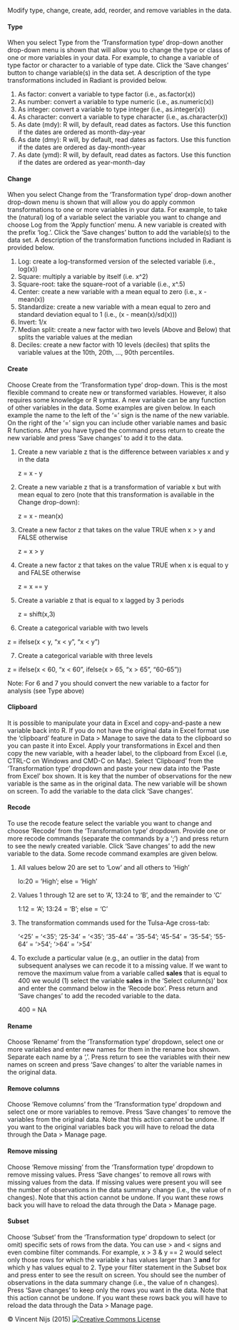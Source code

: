 Modify type, change, create, add, reorder, and remove variables in the data.

<!--
Insert Math in-line: $\alpha^2$

Insert Math as a centered equation:

$$y = \alpha + \beta \times x$$
-->

#### Type

When you select Type from the 'Transformation type' drop-down another drop-down menu is shown that will allow you to change the type or class of one or more variables in your data. For example, to change a variable of type factor or character to a variable of type date. Click the 'Save changes' button to change variable(s) in the data set. A description of the type transformations included in Radiant is provided below.

1. As factor: convert a variable to type factor (i.e., as.factor(x))
2. As number: convert a variable to type numeric (i.e., as.numeric(x))
3. As integer: convert a variable to type integer (i.e., as.integer(x))
4. As character: convert a variable to type character (i.e., as.character(x))
5. As date (mdy): R will, by default, read dates as factors. Use this function if the dates are ordered as month-day-year
6. As date (dmy): R will, by default, read dates as factors. Use this function if the dates are ordered as day-month-year
7. As date (ymd): R will, by default, read dates as factors. Use this function if the dates are ordered as year-month-day

#### Change

When you select Change from the 'Transformation type' drop-down another drop-down menu is shown that will allow you do apply common transformations to one or more variables in your data. For example, to take the (natural) log of a variable select the variable you want to change and choose Log from the 'Apply function' menu. A new variable is created with the prefix 'log.'. Click the 'Save changes' button to add the variable(s) to the data set. A description of the transformation functions included in Radiant is provided below.

1. Log: create a log-transformed version of the selected variable (i.e., log(x))
2. Square: multiply a variable by itself (i.e. x^2)
3. Square-root: take the square-root of a variable (i.e., x^.5)
4. Center: create a new variable with a mean equal to zero (i.e., x - mean(x))
5. Standardize: create a new variable with a mean equal to zero and standard deviation equal to 1 (i.e., (x - mean(x)/sd(x)))
6. Invert: 1/x
7. Median split: create a new factor with two levels (Above and Below) that splits the variable values at the median
8. Deciles: create a new factor with 10 levels (deciles) that splits the variable values at the 10th, 20th, ..., 90th percentiles.

#### Create

Choose Create from the 'Transformation type' drop-down. This is the most flexible command to create new or transformed variables. However, it also requires some knowledge or R syntax. A new variable can be any function of other variables in the data. Some examples are given below. In each example the name to the left of the '=' sign is the name of the new variable. On the right of the '=' sign you can include other variable names and basic R functions. After you have typed the command press return to create the new variable and press 'Save changes' to add it to the data.

1. Create a new variable z that is the difference between variables x and y in the data

	z = x - y

2. Create a new variable z that is a transformation of variable x but with mean equal to zero (note that this transformation is available in the Change drop-down):

	z = x - mean(x)

3. Create a new factor z that takes on the value TRUE when x > y and FALSE otherwise

	z = x > y

4. Create a new factor z that takes on the value TRUE when x is equal to y and FALSE otherwise

	z = x == y

5. Create a variable z that is equal to x lagged by 3 periods

	z = shift(x,3)

6. Create a categorical variable with two levels

  z = ifelse(x < y, "x < y", "x < y")

7. Create a categorical variable with three levels

  z = ifelse(x < 60, "x < 60", ifelse(x > 65, "x > 65", "60-65"))

Note: For 6 and 7 you should convert the new variable to a factor for analysis (see Type above)

#### Clipboard

It is possible to manipulate your data in Excel and copy-and-paste a new variable back into R. If you do not have the original data in Excel format use the 'clipboard' feature in Data > Manage to save the data to the clipboard so you can paste it into Excel. Apply your transformations in Excel and then copy the new variable, with a header label, to the clipboard from Excel (i.e, CTRL-C on Windows and CMD-C on Mac). Select 'Clipboard' from the 'Transformation type' dropdown and paste your new data into the 'Paste from Excel' box shown. It is key that the number of observations for the new variable is the same as in the original data. The new variable will be  shown on screen. To add the variable to the data click 'Save changes'.

#### Recode

To use the recode feature select the variable you want to change and choose 'Recode' from the 'Transformation type' dropdown. Provide one or more recode commands (separate the commands by a ';') and press return to see the newly created variable. Click 'Save changes' to add the new variable to the data. Some recode command examples are given below.

1. All values below 20 are set to 'Low' and all others to 'High'

	lo:20 = 'High'; else = 'High'

2. Values 1 through 12 are set to 'A', 13:24 to 'B', and the remainder to 'C'

	1:12 = 'A'; 13:24 = 'B'; else = 'C'

3.	The transformation commands used for the Tulsa-Age cross-tab:

	'<25' = '<35'; '25-34' = '<35'; '35-44' = '35-54'; '45-54' = '35-54'; '55-64' = '>54'; '>64' = '>54'

4. To exclude a particular value (e.g., an outlier in the data) from subsequent analyses we can recode it to a missing value. If we want to remove the maximum value from a variable called __sales__ that is equal to 400 we would (1) select the variable __sales__ in the 'Select column(s)' box and enter the command below in the 'Recode box'. Press return and 'Save changes' to add the recoded variable to the data.

	400 = NA

#### Rename

Choose 'Rename' from the 'Transformation type' dropdown, select one or more variables and enter new names for them in the rename box shown. Separate each name by a ','. Press return to see the variables with their new names on screen and  press 'Save changes' to alter the variable names in the original data.

#### Remove columns

Choose 'Remove columns' from the 'Transformation type' dropdown and select one or more variables to remove. Press 'Save changes' to remove the variables from the original data. Note that this action cannot be undone. If you want to the original variables back you will have to reload the data through the Data > Manage page.

#### Remove missing

Choose 'Remove missing' from the 'Transformation type' dropdown to remove missing values. Press 'Save changes' to remove all rows with missing values from the data. If missing values were present you will see the number of observations in the data summary change (i.e., the value of n changes). Note that this action cannot be undone. If you want these rows back you will have to reload the data through the Data > Manage page.

#### Subset

Choose 'Subset' from the 'Transformation type' dropdown to select (or omit) specific sets of rows from the data. You can use > and < signs and even combine filter commands. For example, x > 3 & y == 2 would select only those rows for which the variable x has values larger than 3 __and__ for which y has values equal to 2. Type your filter statement in the Subset box and press enter to see the result on screen. You should see the number of observations in the data summary change (i.e., the value of n changes). Press 'Save changes' to keep only the rows you want in the data. Note that this action cannot be undone. If you want these rows back you will have to reload the data through the Data > Manage page.

&copy; Vincent Nijs (2015) <a rel="license" href="http://creativecommons.org/licenses/by-nc-sa/4.0/" target="_blank"><img alt="Creative Commons License" style="border-width:0" src="http://i.creativecommons.org/l/by-nc-sa/4.0/80x15.png" /></a>
